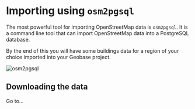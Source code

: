 # Importing using `osm2pgsql`

The most powerful tool for importing OpenStreetMap data is `osm2pgsql`. It is a command line tool that can import OpenStreetMap data into a PostgreSQL database.

By the end of this you will have some buildings data for a region of your choice imported into your Geobase project.

![osm2pgsql](https://s3.amazonaws.com/arena_images-temp/uploads%2Fde412324-f02d-4db8-8c54-00009622f8a1%2Fosm2pgsql-buildings.png)


## Downloading the data

Go to...